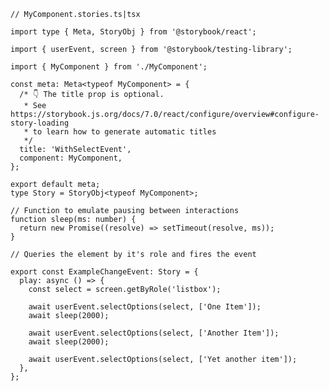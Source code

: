 ```tsx
// MyComponent.stories.ts|tsx

import type { Meta, StoryObj } from '@storybook/react';

import { userEvent, screen } from '@storybook/testing-library';

import { MyComponent } from './MyComponent';

const meta: Meta<typeof MyComponent> = {
  /* 👇 The title prop is optional.
   * See https://storybook.js.org/docs/7.0/react/configure/overview#configure-story-loading
   * to learn how to generate automatic titles
   */
  title: 'WithSelectEvent',
  component: MyComponent,
};

export default meta;
type Story = StoryObj<typeof MyComponent>;

// Function to emulate pausing between interactions
function sleep(ms: number) {
  return new Promise((resolve) => setTimeout(resolve, ms));
}

// Queries the element by it's role and fires the event

export const ExampleChangeEvent: Story = {
  play: async () => {
    const select = screen.getByRole('listbox');

    await userEvent.selectOptions(select, ['One Item']);
    await sleep(2000);

    await userEvent.selectOptions(select, ['Another Item']);
    await sleep(2000);

    await userEvent.selectOptions(select, ['Yet another item']);
  },
};
```

